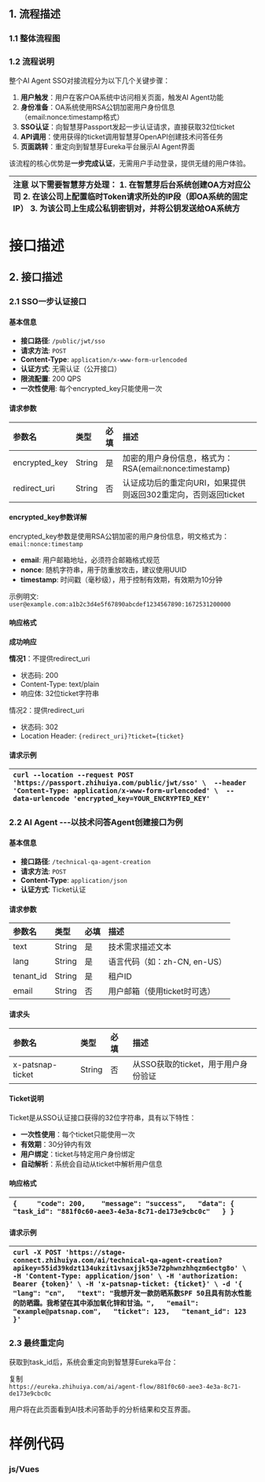 ## 1. 流程描述

### 1.1 整体流程图

### 1.2 流程说明

整个AI Agent SSO对接流程分为以下几个关键步骤：

1. **用户触发**：用户在客户OA系统中访问相关页面，触发AI Agent功能
2. **身份准备**：OA系统使用RSA公钥加密用户身份信息（email:nonce:timestamp格式）
3. **SSO认证**：向智慧芽Passport发起一步认证请求，直接获取32位ticket
4. **API调用**：使用获得的ticket调用智慧芽OpenAPI创建技术问答任务
5. **页面跳转**：重定向到智慧芽Eureka平台展示AI Agent界面

该流程的核心优势是**一步完成认证**，无需用户手动登录，提供无缝的用户体验。

| 注意  以下需要智慧芽方处理：  1. 在智慧芽后台系统创建OA方对应公司 2. 在该公司上配置临时Token请求所处的IP段（即OA系统的固定IP） 3. 为该公司上生成公私钥密钥对，并将公钥发送给OA系统方 |
| :-------------------------------------------------------------------------------------------------------- |

# 接口描述

## 2. 接口描述

### 2.1 SSO一步认证接口

#### 基本信息

- **接口路径**: `/public/jwt/sso`
- **请求方法**: `POST`
- **Content-Type**: `application/x-www-form-urlencoded`
- **认证方式**: 无需认证（公开接口）
- **限流配置**: 200 QPS
- **一次性使用**: 每个encrypted_key只能使用一次

#### 请求参数

| 参数名           | 类型     | 必填 | 描述                                       |
| :------------ | :----- | :-- | :--------------------------------------- |
| encrypted_key | String | 是  | 加密的用户身份信息，格式为：RSA(email:nonce:timestamp) |
| redirect_uri  | String | 否  | 认证成功后的重定向URI，如果提供则返回302重定向，否则返回ticket    |

#### encrypted_key参数详解

encrypted_key参数是使用RSA公钥加密的用户身份信息，明文格式为：`email:nonce:timestamp`

- **email**: 用户邮箱地址，必须符合邮箱格式规范
- **nonce**: 随机字符串，用于防重放攻击，建议使用UUID
- **timestamp**: 时间戳（毫秒级），用于控制有效期，有效期为10分钟

示例明文: `user@example.com:a1b2c3d4e5f67890abcdef1234567890:1672531200000`

#### 响应格式

**成功响应**

**情况1**：不提供redirect_uri

- 状态码: 200
- Content-Type: text/plain
- 响应体: 32位ticket字符串

情况2：提供redirect_uri

- 状态码: 302
- Location Header: `{redirect_uri}?ticket={ticket}`

#### 请求示例

| ``` curl --location --request POST 'https://passport.zhihuiya.com/public/jwt/sso' \  --header 'Content-Type: application/x-www-form-urlencoded' \  --data-urlencode 'encrypted_key=YOUR_ENCRYPTED_KEY' ``` |
| :--------------------------------------------------------------------------------------------------------------------------------------------------------------------------------------------------------- |

### 2.2 AI Agent ---以技术问答Agent创建接口为例

#### 基本信息

- **接口路径**: `/technical-qa-agent-creation`
- **请求方法**: `POST`
- **Content-Type**: `application/json`
- **认证方式**: Ticket认证

#### 请求参数

| 参数名       | 类型     | 必填 | 描述                   |
| :-------- | :----- | :-- | :------------------- |
| text      | String | 是  | 技术需求描述文本             |
| lang      | String | 是  | 语言代码（如：zh-CN, en-US） |
| tenant_id | String | 是  | 租户ID                 |
| email     | String | 否  | 用户邮箱（使用ticket时可选）    |

#### 请求头

| 参数名              | 类型     | 必填 | 描述                     |
| :--------------- | :----- | :-- | :--------------------- |
| x-patsnap-ticket | String | 否  | 从SSO获取的ticket，用于用户身份验证 |

#### Ticket说明

Ticket是从SSO认证接口获得的32位字符串，具有以下特性：

- **一次性使用**：每个ticket只能使用一次
- **有效期**：30分钟内有效
- **用户绑定**：ticket与特定用户身份绑定
- **自动解析**：系统会自动从ticket中解析用户信息

#### 响应格式

| ``` { 	"code": 200, 	"message": "success", 	"data": { 		"task_id": "881f0c60-aee3-4e3a-8c71-de173e9cbc0c" 	} } ``` |
| :----------------------------------------------------------------------------------------------------------------- |

#### 请求示例

| ``` curl -X POST 'https://stage-connect.zhihuiya.com/ai/technical-qa-agent-creation?apikey=55id39kdzt134ukzit1vsaxjjk53e72phwnzhhqzm6ectg8o' \ -H 'Content-Type: application/json' \ -H 'authorization: Bearer {token}' \ -H 'x-patsnap-ticket: {ticket}' \ -d '{   "lang": "cn",   "text": "我想开发一款防晒系数SPF 50且具有防水性能的防晒霜。我希望在其中添加氧化锌和甘油。",   "email": "example@patsnap.com",   "ticket": 123,   "tenant_id": 123 }'  ``` |
| :----------------------------------------------------------------------------------------------------------------------------------------------------------------------------------------------------------------------------------------------------------------------------------------------------------------------------------------------------------------------------------------------------------------------- |

### 2.3 最终重定向

获取到task_id后，系统会重定向到智慧芽Eureka平台：

复制\
`https://eureka.zhihuiya.com/ai/agent-flow/881f0c60-aee3-4e3a-8c71-de173e9cbc0c`

用户将在此页面看到AI技术问答助手的分析结果和交互界面。

# 样例代码

### js/Vues